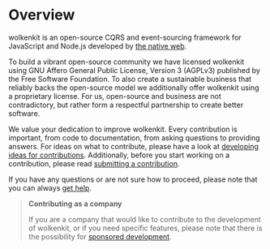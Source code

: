 
# Overview

wolkenkit is an open-source CQRS and event-sourcing framework for JavaScript and Node.js developed by [the native web](https://www.thenativeweb.io/).

To build a vibrant open-source community we have licensed wolkenkit using GNU Affero General Public License, Version 3 (AGPLv3) published by the Free Software Foundation. To also create a sustainable business that reliably backs the open-source model we additionally offer wolkenkit using a proprietary license. For us, open-source and business are not contradictory, but rather form a respectful partnership to create better software.

We value your dedication to improve wolkenkit. Every contribution is important, from code to documentation, from asking questions to providing answers. For ideas on what to contribute, please have a look at [developing ideas for contributions](../developing-ideas-for-contributions/). Additionally, before you start working on a contribution, please read [submitting a contribution](../submitting-a-contribution/).

If you have any questions or are not sure how to proceed, please note that you can always [get help](../../understanding-wolkenkit/getting-help/).

<Hint type='tip'>

> **Contributing as a company**
>
> If you are a company that would like to contribute to the development of wolkenkit, or if you need specific features, please note that there is the possibility for [sponsored development](../sponsoring-development).

</Hint>

